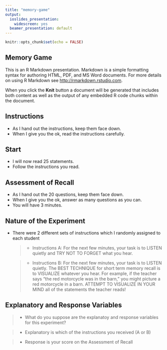 ```yaml
---
title: "memory-game"
output:
  ioslides_presentation:
    widescreen: yes
  beamer_presentation: default
---
```


```r
knitr::opts_chunk$set(echo = FALSE)
```

## Memory Game

This is an R Markdown presentation. Markdown is a simple formatting syntax for authoring HTML, PDF, and MS Word documents. For more details on using R Markdown see <http://rmarkdown.rstudio.com>.

When you click the **Knit** button a document will be generated that includes both content as well as the output of any embedded R code chunks within the document.

## Instructions

- As I hand out the instructions, keep them face down.
- When I give you the ok, read the instructions carefully.


## Start

- I will now read 25 statements.
- Follow the instructions you read.


## Assessment of Recall

- As I hand out the 20 questions, keep them face down.
- When I give you the ok, answer as many questions as you can.
- You will have 3 minutes.

## Nature of the Experiment

- There were 2 different sets of instructions which I randomly assigned to each student

  >- Instructions A:  For the next few minutes, your task is to LISTEN quietly and TRY NOT TO FORGET what you hear.

  >- Instructions B:  For the next few minutes, your task is to LISTEN quietly.   The BEST TECHNIQUE for short term memory recall is to VISUALIZE whatever you hear.  For example, if the teacher says “the red motorcycle was in the barn,” you might picture a red motorcycle in a barn.  ATTEMPT TO VISUALIZE IN YOUR MIND all of the statements the teacher reads! 

## Explanatory and Response Variables

  >- What do you suppose are the explanatoy and response variables for this experiment?
  
  >- <div class="red"> Explanatory is which of the instructions you received (A or B)  </div>
  
  >- <div class="red"> Response is your score on the Assessment of Recall </div>



